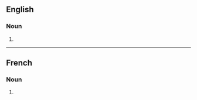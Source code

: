 ==English==

===Noun===
{{head|en|noun form}}

# {{plural of|en|dissimilation}}

----

==French==

===Noun===
{{head|fr|noun form}}

# {{plural of|fr|dissimilation}}
